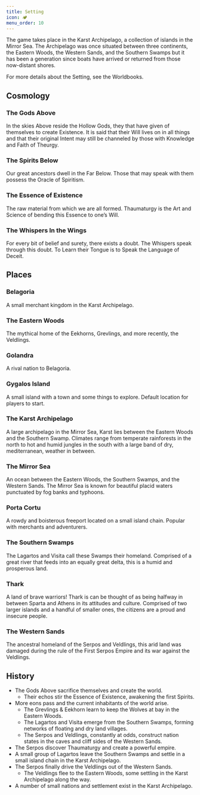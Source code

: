 ```yaml
---
title: Setting
icon: 🏕️
menu_order: 10
---
```


The game takes place in the Karst Archipelago, a collection of islands in the Mirror Sea. The Archipelago was once situated between three continents, the Eastern Woods, the Western Sands, and the Southern Swamps but it has been a generation since boats have arrived or returned from those now-distant shores.

For more details about the Setting, see the Worldbooks.

## Cosmology

### The Gods Above

In the skies Above reside the Hollow Gods, they that have given of themselves to create Existence. It is said that their Will lives on in all things and that their original Intent may still be channeled by those with Knowledge and Faith of Theurgy.

### The Spirits Below

Our great ancestors dwell in the Far Below. Those that may speak with them possess the Oracle of Spiritism.

### The Essence of Existence

The raw material from which we are all formed. Thaumaturgy is the Art and Science of bending this Essence to one’s Will.

### The Whispers In the Wings

For every bit of belief and surety, there exists a doubt. The Whispers speak through this doubt. To Learn their Tongue is to Speak the Language of Deceit.

## Places

### Belagoria

A small merchant kingdom in the Karst Archipelago.

### The Eastern Woods

The mythical home of the Eekhorns, Grevlings, and more recently, the Veldlings.

### Golandra

A rival nation to Belagoria.

### Gygalos Island

A small island with a town and some things to explore. Default location for players to start.

### The Karst Archipelago

A large archipelago in the Mirror Sea, Karst lies between the Eastern Woods and the Southern Swamp. Climates range from temperate rainforests in the north to hot and humid jungles in the south with a large band of dry, mediterranean, weather in between.

### The Mirror Sea

An ocean between the Eastern Woods, the Southern Swamps, and the Western Sands. The Mirror Sea is known for beautiful placid waters punctuated by fog banks and typhoons.

### Porta Cortu

A rowdy and boisterous freeport located on a small island chain. Popular with merchants and adventurers.

### The Southern Swamps

The Lagartos and Visita call these Swamps their homeland. Comprised of a great river that feeds into an equally great delta, this is a humid and prosperous land.

### Thark

A land of brave warriors! Thark is can be thought of as being halfway in between Sparta and Athens in its attitudes and culture. Comprised of two larger islands and a handful of smaller ones, the citizens are a proud and insecure people.

### The Western Sands

The ancestral homeland of the Serpos and Veldlings, this arid land was damaged during the rule of the First Serpos Empire and its war against the Veldlings.

## History

- The Gods Above sacrifice themselves and create the world.
  - Their echos stir the Essence of Existence, awakening the first Spirits.
- More eons pass and the current inhabitants of the world arise.
  - The Grevlings & Eekhorn learn to keep the Wolves at bay in the Eastern Woods.
  - The Lagartos and Visita emerge from the Southern Swamps, forming networks of floating and dry land villages.
  - The Serpos and Veldlings, constantly at odds, construct nation states in the caves and cliff sides of the Western Sands.
- The Serpos discover Thaumaturgy and create a powerful empire.
- A small group of Lagartos leave the Southern Swamps and settle in a small island chain in the Karst Archipelago.
- The Serpos finally drive the Veldlings out of the Western Sands.
  - The Veldlings flee to the Eastern Woods, some settling in the Karst Archipelago along the way.
- A number of small nations and settlement exist in the Karst Archipelago.
